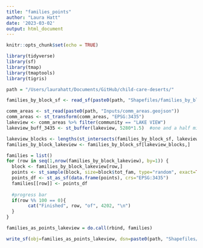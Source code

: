 ```yaml
---
title: "families_points"
author: "Laura Hatt"
date: '2023-03-02'
output: html_document
---
```


```r
knitr::opts_chunk$set(echo = TRUE)
```

```r
library(tidyverse)
library(sf)
library(tmap)
library(tmaptools)
library(tigris)

path = "/Users/laurahatt/Documents/GitHub/child-care-deserts/"
```

```r
families_by_block_sf <- read_sf(paste0(path, "Shapefiles/families_by_block.shp"))
```

```r
comm_areas <- st_read(paste0(path, "Inputs/comm_areas.geojson"))
comm_areas <- st_transform(comm_areas, "EPSG:3435")
lakeview <- comm_areas %>% filter(community == "LAKE VIEW")
lakeview_buff_3435 <- st_buffer(lakeview, 5280*1.5)  #one and a half mile buffer
```

```r
lakeview_blocks <- lengths(st_intersects(families_by_block_sf, lakeview_buff_3435)) > 0 
families_by_block_lakeview <- families_by_block_sf[lakeview_blocks,]
```

```r
families = list()
for (row in seq(1,nrow(families_by_block_lakeview), by=1)) {
  block <- families_by_block_lakeview[row,]
  points <- st_sample(block, size=block$tot_fam, type="random", exact=TRUE)
  points_df <- st_as_sf(data.frame(points), crs="EPSG:3435")
  families[[row]] <- points_df
  
  #progress bar
  if(row %% 100 == 0){
		cat("Finished", row, "of", 4202, "\n")
  }
}

families_as_points_lakeview = do.call(rbind, families)
```

```r
write_sf(obj=families_as_points_lakeview, dsn=paste0(path, "Shapefiles/families_as_points_lakeview.shp"))
```





